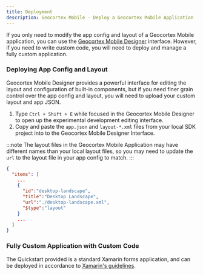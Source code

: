 ```yaml
---
title: Deployment
description: Geocortex Mobile - Deploy a Geocortex Mobile Application
---
```



If you only need to modify the app config and layout of a Geocortex Mobile application, you can use the [Geocortex Mobile Designer](https://apps.geocortex.com/mobileviewer/designer/) interface. However, if you need to write custom code, you will need to deploy and manage a fully custom application.

### Deploying App Config and Layout

Geocortex Mobile Designer provides a powerful interface for editing the layout and configuration of built-in components, but if you need finer grain control over the app config and layout, you will need to upload your custom layout and app JSON.

1. Type `Ctrl + Shift + E` while focused in the Geocortex Mobile Designer to open up the experimental development editing interface.
1. Copy and paste the `app.json` and `layout-*.xml` files from your local SDK project into to the Geocortex Mobile Designer Interface.

:::note
The layout files in the Geocortex Mobile Application may have different names than your local layout files, so you may need to update the `url` to the layout file in your app config to match.
:::

```json
{
  "items": [
    ...
    {
      "id":"desktop-landscape",
      "title":"Desktop Landscape",
      "url":"./desktop-landscape.xml",
      "$type":"layout"
    }
    ...
  ]
}
```

<TweakConfigLayoutSnippet />

### Fully Custom Application with Custom Code

The Quickstart provided is a standard Xamarin forms application, and can be deployed in accordance to [Xamarin's guidelines](https://docs.microsoft.com/en-us/xamarin/xamarin-forms/deploy-test/).
